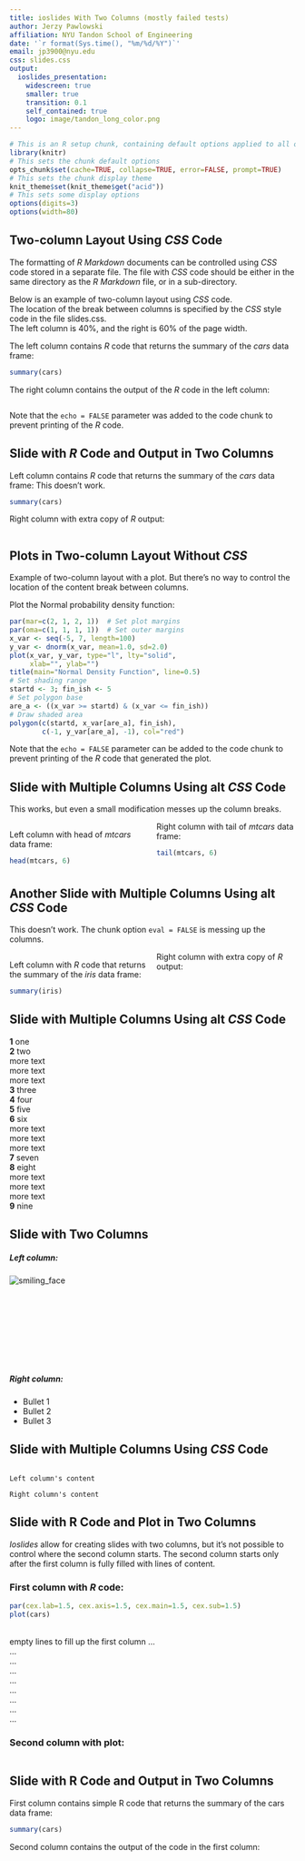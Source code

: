 ```yaml
---
title: ioslides With Two Columns (mostly failed tests)
author: Jerzy Pawlowski
affiliation: NYU Tandon School of Engineering
date: '`r format(Sys.time(), "%m/%d/%Y")`'
email: jp3900@nyu.edu
css: slides.css
output: 
  ioslides_presentation: 
    widescreen: true
    smaller: true
    transition: 0.1
    self_contained: true
    logo: image/tandon_long_color.png
---
```


```r
# This is an R setup chunk, containing default options applied to all other chunks
library(knitr)
# This sets the chunk default options
opts_chunk$set(cache=TRUE, collapse=TRUE, error=FALSE, prompt=TRUE)
# This sets the chunk display theme
knit_theme$set(knit_theme$get("acid"))
# This sets some display options
options(digits=3)
options(width=80)
```


## Two-column Layout Using *CSS* Code  

The formatting of *R Markdown* documents can be controlled using *CSS* code stored in a separate file.  The file with *CSS* code should be either in the same directory as the *R Markdown* file, or in a sub-directory.  

Below is an example of two-column layout using *CSS* code.  
The location of the break between columns is specified by the *CSS* style code in the file slides.css.  
The left column is 40%, and the right is 60% of the page width.  

<div class="column_left40">
The left column contains *R* code that returns the summary of the *cars* data frame:  
```r
summary(cars)
```
</div>

<div class="column_right_60">
The right column contains the output of the *R* code in the left column:  
```r
```
Note that the `echo = FALSE` parameter was added to the code chunk to prevent printing of the *R* code.
</div>



## Slide with *R* Code and Output in Two Columns {.columns-2}

Left column contains *R* code that returns the summary of the *cars* data frame:
This doesn't work.

```r
summary(cars)
```


Right column with extra copy of *R* output:

```r
```



## Plots in Two-column Layout Without *CSS* {.columns-2}  

Example of two-column layout with a plot.  But there's no way to control the location of the content break between columns.  

Plot the Normal probability density function:  

```r
par(mar=c(2, 1, 2, 1))  # Set plot margins
par(oma=c(1, 1, 1, 1))  # Set outer margins
x_var <- seq(-5, 7, length=100)
y_var <- dnorm(x_var, mean=1.0, sd=2.0)
plot(x_var, y_var, type="l", lty="solid",
     xlab="", ylab="")
title(main="Normal Density Function", line=0.5)
# Set shading range
startd <- 3; fin_ish <- 5
# Set polygon base
are_a <- ((x_var >= startd) & (x_var <= fin_ish))
# Draw shaded area
polygon(c(startd, x_var[are_a], fin_ish),
        c(-1, y_var[are_a], -1), col="red")
```

Note that the `echo = FALSE` parameter can be added to the code chunk to prevent printing of the *R* code that generated the plot.  



## Slide with Multiple Columns Using alt *CSS* Code

<style>
  .col2 {
    columns: 2 200px;         /* number of columns and width in pixels */
    -webkit-columns: 2 200px; /* chrome, safari */
    -moz-columns: 2 200px;    /* firefox */
  }
</style>

This works, but even a small modification messes up the column breaks.  

<div class="col2">

Left column with head of *mtcars* data frame:

```r
head(mtcars, 6)
```


Right column with tail of *mtcars* data frame:

```r
tail(mtcars, 6)
```

</div>



## Another Slide with Multiple Columns Using alt *CSS* Code

This doesn't work.  The chunk option `eval = FALSE` is messing up the columns.  

<div class="col2">

Left column with *R* code that returns the summary of the *iris* data frame:

```r
summary(iris)
```


Right column with extra copy of *R* output:

```r
```

</div>



## Slide with Multiple Columns Using alt *CSS* Code

<div class="columns-2">

**1** one  
**2** two  
more text  
more text  
more text  
**3** three  
**4** four  
**5** five  
**6** six  
more text  
more text  
more text  
**7** seven  
**8** eight  
more text  
more text  
more text  
**9** nine  

</div>


## Slide with Two Columns

<div class="columns-2">

##### Left column:  

![smiling_face](image/smile_small.png)
<br>
<br>
<br>
<br>
<br>
<br>
<br>
<br>
<br>


##### Right column:  

  - Bullet 1
  - Bullet 2
  - Bullet 3
</div>



## Slide with Multiple Columns Using *CSS* Code

<div style="-webkit-column-count: 2; -moz-column-count: 2; column-count: 2; -webkit-column-rule: 1px dotted #e0e0e0; -moz-column-rule: 1px dotted #e0e0e0; column-rule: 1px dotted #e0e0e0;">
    Left column's content
    
    Right column's content
</div>



## Slide with R Code and Plot in Two Columns {.columns-2}

*Ioslides* allow for creating slides with two columns, but it's not possible to control where the second column starts.  The second column starts only after the first column is fully filled with lines of content.

### First column with *R* code:  

```r
par(cex.lab=1.5, cex.axis=1.5, cex.main=1.5, cex.sub=1.5)
plot(cars)
```
<br> empty lines to fill up the first column ...
<br>...
<br>...
<br>...
<br>...
<br>...
<br>...
<br>...
<br>...

### Second column with plot:  

```r
```


## Slide with R Code and Output in Two Columns {.columns-2}

First column contains simple R code that returns the summary of the cars data frame:

```r
summary(cars)
```


Second column contains the output of the code in the first column:

```r
```

